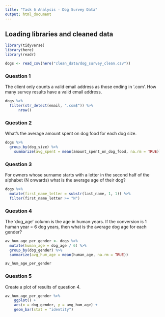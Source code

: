 ```yaml
---
title: "Task 6 Analysis - Dog Survey Data"
output: html_document
---
```


## Loading libraries and cleaned data
```r
library(tidyverse)
library(here)
library(readr)

dogs <- read_csv(here("clean_data/dog_survey_clean.csv"))
```

### Question 1
The client only counts a valid email address as those ending in ‘.com’. How many survey results have a valid email address.

```r
dogs %>%
  filter(str_detect(email, ".com$")) %>%
      nrow()
```


### Question 2
What’s the average amount spent on dog food for each dog size.

```r
dogs %>%
  group_by(dog_size) %>%
    summarize(avg_spent = mean(amount_spent_on_dog_food, na.rm = TRUE))
```

### Question 3
For owners whose surname starts with a letter in the second half of the alphabet (N onwards) what is the average age of their dog?

```r
dogs %>%
  mutate(first_name_letter = substr(last_name, 1, 1)) %>%
  filter(first_name_letter >= "N")
```


### Question 4
The ‘dog_age’ column is the age in human years. If the conversion is 1 human year = 6 dog years, then what is the average dog age for each gender?

```r
av_hum_age_per_gender <- dogs %>%
  mutate(human_age = dog_age / 6) %>%
  group_by(dog_gender) %>%
  summarize(avg_hum_age = mean(human_age, na.rm = TRUE))

av_hum_age_per_gender
```

### Question 5
Create a plot of results of question 4.

```r
av_hum_age_per_gender %>% 
    ggplot() +
    aes(x = dog_gender, y = avg_hum_age) +
    geom_bar(stat = "identity")
```


